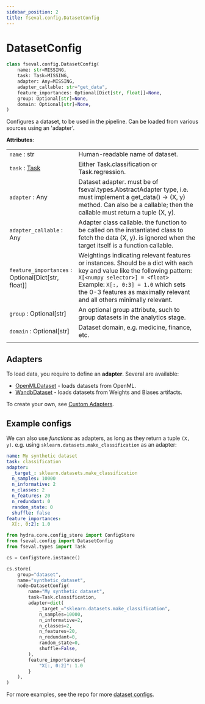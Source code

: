 ```yaml
---
sidebar_position: 2
title: fseval.config.DatasetConfig
---
```


# DatasetConfig

<!-- Docusaurus -->

<!-- fseval -->

<!-- fseval YAML configs -->

```python
class fseval.config.DatasetConfig(
    name: str=MISSING,
    task: Task=MISSING,
    adapter: Any=MISSING,
    adapter_callable: str="get_data",
    feature_importances: Optional[Dict[str, float]]=None,
    group: Optional[str]=None,
    domain: Optional[str]=None,
)
```

Configures a dataset, to be used in the pipeline. Can be loaded from various sources
using an 'adapter'.

**Attributes**:

| | |
|---|---|
| `name` : str | Human-readable name of dataset. |
| `task` : [Task](/fseval/docs/types/Task) | Either Task.classification or Task.regression. |
| `adapter` : Any | Dataset adapter. must be of fseval.types.AbstractAdapter type, i.e. must implement a get_data() -> (X, y) method. Can also be a callable; then the callable must return a tuple (X, y). |
| `adapter_callable` : Any | Adapter class callable. the function to be called on the instantiated class to fetch the data (X, y). is ignored when the target itself is a function callable. | 
| `feature_importances` : Optional[Dict[str, float]] | Weightings indicating relevant features or instances. Should be a dict with each key and value like the following pattern:     `X[<numpy selector>] = <float>` Example:     `X[:, 0:3] = 1.0` which sets the 0-3 features as maximally relevant and all others minimally relevant. |
| `group` : Optional[str] | An optional group attribute, such to group datasets in the analytics stage. |
| `domain` : Optional[str] | Dataset domain, e.g. medicine, finance, etc. |
| | |

## Adapters

To load data, you require to define an **adapter**. Several are available:

- [OpenMLDataset](../adapters/OpenMLDataset) - loads datasets from OpenML.
- [WandbDataset](../adapters/WandbDataset) - loads datasets from Weights and Biases artifacts.

To create your own, see [Custom Adapters](../adapters/Custom).

## Example configs

We can also use _functions_ as adapters, as long as they return a tuple `(X, y)`. e.g. using `sklearn.datasets.make_classification` as an adapter:

<Tabs groupId="config-representation">
<TabItem value="yaml" label="YAML" default>

```yaml title="conf/dataset/synthetic_dataset.yaml"
name: My synthetic dataset
task: classification
adapter:
  _target_: sklearn.datasets.make_classification
  n_samples: 10000
  n_informative: 2
  n_classes: 2
  n_features: 20
  n_redundant: 0
  random_state: 0
  shuffle: false
feature_importances:
  X[:, 0:2]: 1.0
```

</TabItem>
<TabItem value="structured" label="Structured Config">

```python
from hydra.core.config_store import ConfigStore
from fseval.config import DatasetConfig
from fseval.types import Task

cs = ConfigStore.instance()

cs.store(
    group="dataset",
    name="synthetic_dataset",
    node=DatasetConfig(
        name="My synthetic dataset",
        task=Task.classification,
        adapter=dict(
            _target_="sklearn.datasets.make_classification",
            n_samples=10000,
            n_informative=2,
            n_classes=2,
            n_features=20,
            n_redundant=0,
            random_state=0,
            shuffle=False,
        ),
        feature_importances={
            "X[:, 0:2]": 1.0
        }
    ),
)
```

</TabItem>
</Tabs>

For more examples, see the repo for more [dataset configs](https://github.com/dunnkers/fseval/tree/master/tests/integration/conf/dataset).
